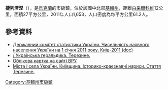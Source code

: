 {{No footnotes|time=2015-09-16T14:30:10+00:00}}
{{coord|49|51|27|N|30|6|36|E|scale:30000|display=title}}

'''捷列濟涅'''（{{lang-uk|Терезине}}），是[[烏克蘭|烏克蘭]]的市級鎮，位於該國中北部[[基輔州|基輔州]]，距離[[白采爾科維|白采爾科維]]12公里，面積27平方公里，2011年人口1,653，人口密度為每平方公里61.2人。

==參考資料==
*[https://web.archive.org/web/20121010205321/http://stat6.stat.lviv.ua/PXWEB2007/ukr/publ/2011/chnas.zip Державний комітет статистики України. Чисельність наявного населення України на 1 січня 2011 року, Київ-2011 (doc)]
*[http://heraldry.com.ua/index.php3?lang=U&context=info&id=3409#verh / Українська геральдика. Терезине.] {{Wayback|url=http://heraldry.com.ua/index.php3?lang=U&context=info&id=3409#verh |date=20200919214224 }}
* [http://gska2.rada.gov.ua/pls/z7502/A005?rdat1=20.10.2003&rf7571=15031 Облікова картка на сайті ВРУ]{{dead link|date=2017年12月 |bot=InternetArchiveBot |fix-attempted=yes }}
* [http://who-is-who.com.ua/bookmaket/msukuivshuna/7/94/1.html Міста і села України. Київщина. Історико-краєзнавчі нариси. Стаття Терезине.]{{dead link|date=2018年3月 |bot=InternetArchiveBot |fix-attempted=yes }}

{{DEFAULTSORT:Терезине}}
[[Category:基輔州市級鎮|Category:基輔州市級鎮]]


{{Kiev-geo-stub}}